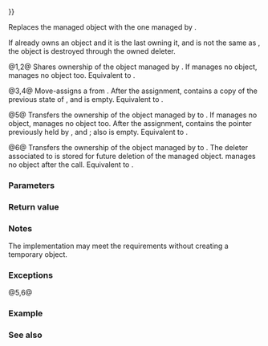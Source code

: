 {{cpp/memory/shared_ptr/title|operator{{=}}}}
{{cpp/memory/shared_ptr/navbar}}
{{dcl begin}}
{{dcl|num=1|1= 
shared_ptr&amp; operator=( const shared_ptr&amp; r ) noexcept;
}}
{{dcl|num=2|1= 
template&lt; class Y &gt; 
shared_ptr&amp; operator=( const shared_ptr&lt;Y&gt;&amp; r ) noexcept;
}}
{{dcl|num=3|1= 
shared_ptr&amp; operator=( shared_ptr&amp;&amp; r ) noexcept;
}}
{{dcl|num=4|1= 
template&lt; class Y &gt; 
shared_ptr&amp; operator=( shared_ptr&lt;Y&gt;&amp;&amp; r ) noexcept;
}}
{{dcl|num=5|deprecated=c++11|until=c++17|1= 
template&lt; class Y &gt; 
shared_ptr&amp; operator=( std::auto_ptr&lt;Y&gt;&amp;&amp; r );
}}
{{dcl|num=6|1= 
template&lt; class Y, class Deleter &gt; 
shared_ptr&amp; operator=( std::unique_ptr&lt;Y, Deleter&gt;&amp;&amp; r );
}}
{{dcl end}}

Replaces the managed object with the one managed by {{c|r}}.

If {{c|*this}} already owns an object and it is the last {{tt|shared_ptr}} owning it, and {{c|r}} is not the same as {{c|*this}}, the object is destroyed through the owned deleter.

@1,2@ Shares ownership of the object managed by {{c|r}}. If {{c|r}} manages no object, {{c|*this}} manages no object too. Equivalent to {{c|shared_ptr&lt;T&gt;(r).swap(*this)}}.

@3,4@ Move-assigns a {{tt|shared_ptr}} from {{c|r}}. After the assignment, {{c|*this}} contains a copy of the previous state of {{c|r}}, and {{c|r}} is empty. Equivalent to {{c|shared_ptr&lt;T&gt;(std::move(r)).swap(*this)}}.

@5@ Transfers the ownership of the object managed by {{c|r}} to {{c|*this}}. If {{c|r}} manages no object, {{c|*this}} manages no object too. After the assignment, {{c|*this}} contains the pointer previously held by {{c|r}}, and {{c|1=use_count() == 1}}; also {{c|r}} is empty. Equivalent to {{c|shared_ptr&lt;T&gt;(r).swap(*this)}}.

@6@ Transfers the ownership of the object managed by {{c|r}} to {{c|*this}}. The deleter associated to {{c|r}} is stored for future deletion of the managed object. {{c|r}} manages no object after the call. Equivalent to {{c|shared_ptr&lt;T&gt;(std::move(r)).swap(*this)}}.

===Parameters===
{{par begin}}
{{par|r|another smart pointer to share the ownership to or acquire the ownership from}}
{{par end}} 

===Return value===
{{c|*this}}

===Notes===
The implementation may meet the requirements without creating a temporary {{tt|shared_ptr}} object.

===Exceptions===
@5,6@ {{cpp/impldef exception item}}

===Example===
{{example
|code=
|output=
}}

===See also===
{{dsc begin}}
{{dsc inc|cpp/memory/shared_ptr/dsc reset}}
{{dsc end}}

{{langlinks|de|es|fr|it|ja|pt|ru|zh}}